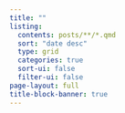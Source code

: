 ---
title: ""
listing:
  contents: posts/**/*.qmd
  sort: "date desc"
  type: grid
  categories: true
  sort-ui: false
  filter-ui: false
page-layout: full
title-block-banner: true
---
